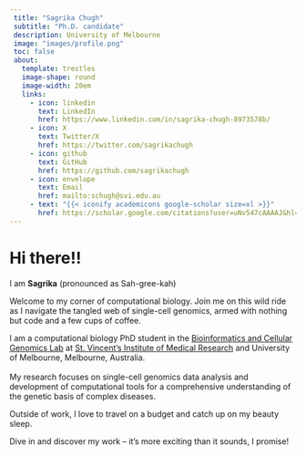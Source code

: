 ```yaml
---
 title: "Sagrika Chugh"
 subtitle: "Ph.D. candidate"
 description: University of Melbourne
 image: "images/profile.png"
 toc: false
 about:
   template: trestles
   image-shape: round
   image-width: 20em
   links:
     - icon: linkedin
       text: LinkedIn
       href: https://www.linkedin.com/in/sagrika-chugh-8973578b/
     - icon: X
       text: Twitter/X
       href: https://twitter.com/sagrikachugh
     - icon: github
       text: GitHub
       href: https://github.com/sagrikachugh
     - icon: envelope  
       text: Email
       href: mailto:schugh@svi.edu.au
     - text: "{{< iconify academicons google-scholar size=xl >}}"
       href: https://scholar.google.com/citations?user=uNv547cAAAAJ&hl=en
---
```


# Hi there!!

I am **Sagrika** (pronounced as Sah-gree-kah)

Welcome to my corner of computational biology. Join me on this wild ride as I navigate the tangled web of single-cell genomics, armed with nothing but code and a few cups of coffee.

I am a computational biology PhD student in the [Bioinformatics and Cellular Genomics Lab](https://www.svi.edu.au/laboratories/bioinformatics-cellular-genomics/) at [St. Vincent's Institute of Medical Research](https://www.svi.edu.au/) and University of Melbourne, Melbourne, Australia.\
\
My research focuses on single-cell genomics data analysis and development of computational tools for a comprehensive understanding of the genetic basis of complex diseases.

Outside of work, I love to travel on a budget and catch up on my beauty sleep.

Dive in and discover my work – it's more exciting than it sounds, I promise!
